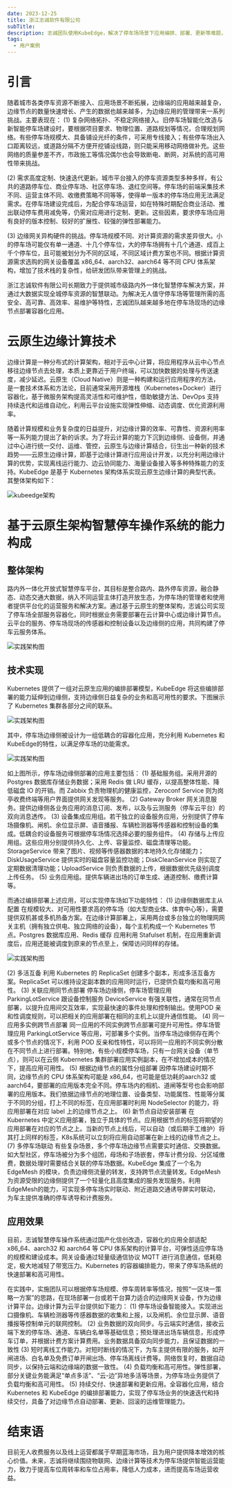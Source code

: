 ```yaml
---
date: 2023-12-25
title: 浙江志诚软件有限公司
subTitle:
description: 志诚团队使用KubeEdge，解决了停车场场景下应用编排、部署、更新等难题，提升了城市停车资源整合管理效率。
tags:
  - 用户案例
---
```


# 引言

随着城市各类停车资源不断接入、应用场景不断拓展，边缘端的应用越来越复杂，边缘节点的数量快速增长、产生的数据也越来越多，为边缘应用的管理带来一系列挑战。主要表现在：
(1) 复杂网络拓扑、不稳定网络接入。旧停车场智能化改造与新智能停车场建设时，要根据项目要求、物理位置、道路规划等情况，合理规划网络。有些停车场规模大、具备铺设光纤的条件，可采用专线接入；有些停车场出入口距离较远，或道路分隔不方便开挖铺设线路，则只能采用移动网络做补充。这些网络的质量参差不齐，市政施工等情况偶尔也会导致断电、断网，对系统的高可用性带来挑战。

(2) 需求高度定制、快速迭代更新。城市平台接入的停车资源类型多种多样，有公共的道路停车位、商业停车场、社区停车场、退红空间等。停车场的前端采集技术不同、运营主体不同、收缴费策略不同等等，使得单一版本的停车场应用无法满足需求。在停车场建设完成后，为配合停车场运营，如在特殊时期配合商业活动、推出联动停车费用减免等，仍需对应用进行定制、更新。这些因素，要求停车场应用有良好的版本控制、较好的扩展性、较强的弹性部署能力。

(3) 边缘网关异构硬件的挑战。停车场规模不同、对计算资源的需求差异很大。小的停车场可能仅有单一通道、十几个停车位，大的停车场拥有十几个通道、成百上千个停车位，且可能被划分为不同的区域，不同区域计费方案也不同。根据计算资源需求选购的网关设备覆盖 x86_64、aarch32、aarch64 等不同 CPU 体系架构，增加了技术栈的复杂性，给研发团队带来管理上的挑战。

浙江志诚软件有限公司长期致力于提供城市级路内外一体化智慧停车解决方案，并通过大数据实现全城停车资源的智慧联动。为解决无人值守停车场等管理所需的高安全、高可靠、高效率、易维护等特性，志诚团队越来越多地在停车场现场的边缘节点部署容器化应用。

# 云原生边缘计算技术

边缘计算是一种分布式的计算架构，相对于云中心计算，将应用程序从云中心节点移往边缘节点去处理，本质上更靠近于用户终端，可以加快数据的处理与传送速度，减少延迟。云原生（Cloud Native）则是一种构建和运行应用程序的方法，是一套技术体系和方法论，目前通常采用开源堆栈（Kubernetes+Docker）进行容器化，基于微服务架构提高灵活性和可维护性，借助敏捷方法、DevOps 支持持续迭代和运维自动化，利用云平台设施实现弹性伸缩、动态调度、优化资源利用率。

随着计算规模和业务复杂度的日益提升，对边缘计算的效率、可靠性、资源利用率等一系列能力提出了新的诉求。为了将云计算的能力下沉到边缘侧、设备侧，并通过中心进行统一交付、运维、管控，云原生与边缘计算结合，衍生出一种新的技术趋势——云原生边缘计算，即基于边缘计算进行应用设计开发，以充分利用边缘计算的优势，实现离线运行能力、边云协同能力、海量设备接入等多种特殊能力的支持。KubeEdge 是基于 Kubernetes 架构体系实现云原生边缘计算的典型代表。其整体架构如下：

![kubeedge架构](/img/casestudies/zcitc/kubeedgeArchitecture.png)

# 基于云原生架构智慧停车操作系统的能力构成
## 整体架构
路内外一体化开放式智慧停车平台，其目标是整合路内、路外停车资源，融合静态、动态交通大数据，纳入不同运营主体打造开放生态，为停车场的管理者和使用者提供平台化的运营服务和解决方案。通过基于云原生的整体架构，志诚公司实现了停车场全部服务容器化，同时根据业务需要部署在云计算中心或边缘计算节点。云平台的服务、停车场现场的传感器和控制设备以及边缘侧的应用，共同构建了停车云服务体系。

![实践架构图](/img/casestudies/zcitc/systemStructure.png)

## 技术实现
Kubernetes 提供了一组对云原生应用的编排部署模型，KubeEdge 将这些编排部署的能力延伸到边缘侧，支持边缘侧日益复杂的业务和高可用性的要求。下图展示了 Kubernetes 集群各部分之间的联系。

![实践架构图](/img/casestudies/zcitc/KubernetesCluster.png)

其中，停车场边缘侧被设计为一组低耦合的容器化应用，充分利用 Kubernetes 和 KubeEdge的特性，以满足停车场的功能需求。

![实践架构图](/img/casestudies/zcitc/EdgeArchitecture.png)

如上图所示，停车场边缘侧部署的应用主要包括：
(1) 基础服务组。采用开源的 Postgres 数据库存储业务数据；采用 Redis 做 LRU 缓存，以提高整体性能、降低磁盘 IO 的开销。而 Zabbix 负责物理机的健康监控，Zeroconf Service 则为岗亭收费终端等用户界面提供网关发现等服务。
(2) Gateway Broker 网关消息服务。提供边缘侧各业务应用的消息订阅、发布，以及与云测服务（停车云平台）的双向消息透传。
(3) 设备集成应用组。若干独立的设备服务应用，分别提供了停车场摄像机、闸机、余位显示屏、语音播报、车辆检测器等传感器和控制设备的集成。低耦合的设备服务可根据停车场情况选择必要的服务组件。
(4) 存储与上传应用组。这些应用分别提供持久化、上传、容量监控、磁盘清理等功能。StorageService 带来了图片、视频等传感器数据的本地持久化存储能力；DiskUsageService 提供实时的磁盘容量监控功能；DiskCleanService 则实现了定期数据清理功能；UploadService 则负责数据的上传，根据数据优先级别调度上传任务。
(5) 业务应用组。提供车辆进出场的订单生成、通道控制、缴费计算等。

而通过编排部署上述应用，可以实现停车场如下功能特性：
(1) 边缘侧数据库主从配置
在规模较大、对可用性要求高的停车场（如大型商业体、体育中心等），需要提供双机甚或多机热备方案。在边缘计算部署上，采用两台或多台独立的物理网网关主机（拥有独立供电、独立网络的设备），每个主机构成一个 Kubernetes 节点。Postgres 数据库应用、Redis 缓存
应用利用 Stafulset 机制，在应用重新调度后，应用还能被调度到原来的节点至上，保障访问同样的存储。

![实践架构图](/img/casestudies/zcitc/MasterSlave.png)

(2) 多活互备
利用 Kubernetes 的 ReplicaSet 创建多个副本，形成多活互备方案。ReplicaSet 可以维持设定副本数的应用同时运行，已提供负载均衡和高可用性。
(3) 关联应用同节点部署
停车场边缘侧，停车场管理应用 ParkingLotService 跟设备控制服务 DeviceService 有强关联性，通常在同节点部署，以提升应用间交互效率，实现最快速的事件处理和控制输出。使用POD 亲和性调度规则，可以把相关的应用部署在相同的主机上以提升通信性能。
(4) 同一应用多实例跨节点部署
同一应用的不同实例跨节点部署可提升可用性。停车场管理应用 ParkingLotService 等应用，可部署多个实例。当停车场边缘侧存在两个或多个节点的情况下，利用 POD 反亲和性特性，可以将同一应用的不同实例分散在不同节点上进行部署。特别地，有些小规模停车场，只有一台网关设备（单节点），则可以在云侧 Kubernetes 集群部署应用实例副本，在不增加成本的情况下，提高应用可用性。
(5) 根据边缘节点的属性分组部署
因停车场建设时期不同，边缘节点的 CPU 体系架构可能是 x86_64，也可能是低功耗的aarch32 或 aarch64，要部署的应用版本完全不同。停车场内的相机、道闸等型号也会影响部署的应用版本。我们依据边缘节点的地理位置、设备类型、功能属性、性能等分属于不同的分组，打上不同的标签，在应用部署时利用 NodeSelector 的能力，将应用部署在对应 label 上的边缘节点之上。
(6) 新节点自动安装部署
在 Kubernetes 中定义应用部署，独立于具体的节点。应用根据节点的标签将期望的应用部署在对应的节点之上。当新的节点上线后，可以自动（或后期手工维护）将其打上同样的标签，K8s系统可以立刻将应用自动部署在新上线的边缘节点之上。
(7) 多停车场联动
有些复杂场景，多个停车场边缘节点需要实时通信、交换数据。如大型社区，停车场被分为多个组团，母场和子场嵌套，停车计费分段、分区域缴费，数据处理时需要结合关联的停车场数据。KubeEdge 集成了一个名为 EdgeMesh 的模块，负责边缘侧流量的转发，支持跨节点流量转发。EdgeMesh 为资源受限的边缘侧提供了一个轻量化且高度集成的服务发现服务。利用 EdgeMesh的能力，可实现多停车场实时联动、附近道路交通诱导屏实时联动，为车主提供准确的停车诱导和计费服务。

## 应用效果

目前，志诚智慧停车操作系统通过国产化信创改造，容器化的应用全部适配 x86_64、aarch32 和 aarch64 等 CPU 体系架构的计算平台，可弹性适应停车场的规模和建设成本。网关设备通过轻量级通信协议 MQTT 进行消息通信，低耗稳定，极大地减轻了带宽压力。Kubernetes 的容器编排能力，带来了停车场系统的快速部署和高可用性。

在实践中，实施团队可以根据停车场规模、停车周转率等情况，按照“一区块一策略一方案”的思路，在现场部署一台或若干台算力适合的边缘网关设备，作为边缘计算平台。边缘计算为云平台提供如下能力：
(1) 停车场设备智能接入。实现进出口摄像机、车辆检测器等传感器数据的收集和上报，以及闸机、余位显示屏、语音播报等控制单元的联网控制。
(2) 业务数据的双向同步。与云端实时通信，接收云端下发的停车场、通道、车辆白名单等基础信息；预处理进出场车辆信息，形成停车订单，并根据计费方案计算费用。业务数据具备双向同步能力，且保证数据的一致性
(3) 短时离线工作能力。对短时断线的情况下，为车主提供有限的服务，如开闸进场、白名单及免费订单开闸出场、停车场离线计费等。网络恢复时，数据自动同步，以保持云端和边缘端的数据一致性。
(4) 负载均衡和高可用性。弹性部署，部分关键业务能满足“单点多活”、“云-边”异地多活等场景，为停车场业务提供了负载均衡和高可用性。
(5) 持续交付、快速部署和更新应用。全容器化应用，结合 Kubernetes 和 KubeEdge 的编排部署能力，实现了停车场业务的快速迭代和持续交付，具备了对边缘节点自动部署、更新、回滚的运维管理能力。

# 结束语

目前无人收费服务以及线上运营都属于早期蓝海市场，且为用户提供降本增效的核心价值。未来，志诚将继续围绕物联网、边缘计算等技术为停车场提供智能运营能力，致力于提高车位周转率和车位占用率，降低人力成本，进而提高车场运营收益。

